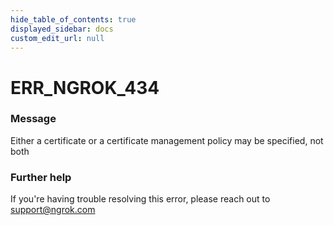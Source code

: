 ```yaml
---
hide_table_of_contents: true
displayed_sidebar: docs
custom_edit_url: null
---
```



# ERR_NGROK_434

### Message

Either a certificate or a certificate management policy may be specified, not both

### Further help

If you're having trouble resolving this error, please reach out to [support@ngrok.com](mailto:support@ngrok.com?subject=Help%20with%20ERR_NGROK_434)

<ErrorDetails error="err_ngrok_434" />

